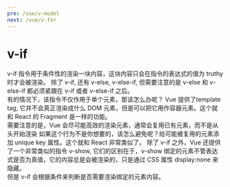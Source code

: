 ```yaml
---
pre: /vue/v-model
next: /vue/v-for
---
```

# v-if
v-if 指令用于条件性的渲染一块内容，这块内容只会在指令的表达式的值为 truthy 时才会被渲染。
<CodePen html="/code/v-if/v-if.html" deps="/code/v-if/v-if.json" code="/code/v-if/v-if.js"/>
除了 v-if, 还有 v-else, v-else-if, 但需要注意的是 v-else 和 v-else-if 都必须紧跟在 v-if 或者 v-else-if 之后。  
有的情况下，该指令不仅作用于单个元素，那该怎么办呢？ Vue 提供了template tag, 它并不会真正渲染成什么 DOM 元素，但是可以把它用作容器元素。这个就和 React 的 Fragment 是一样的功能。  
<CodePen html="/code/v-if/v-if.html" deps="/code/v-if/v-if.json" code="/code/v-if/v-if-template.js"/>
需要注意的是，Vue 会尽可能高效的渲染元素，通常会复用已有元素，而不是从头开始渲染
<CodePen html="/code/v-if/v-if.html" deps="/code/v-if/v-if.json" code="/code/v-if/v-if-reuse.js"/>
如果这个行为不是你想要的，该怎么避免呢？给可能被复用的元素添加 unique key 属性。这个就和 React 非常类似了。
<CodePen html="/code/v-if/v-if.html" deps="/code/v-if/v-if.json" code="/code/v-if/v-if-react.js" type="babel"/>
除了 v-if 之外，Vue 还提供了一个非常类似的指令 v-show, 它们的区别在于，v-show 绑定的元素不管表达式是否为真值，它的内容总是会被渲染的，只是通过 CSS 属性 display:none 来隐藏。  
但是 v-if 会根据条件来判断是否需要渲染绑定的元素内容。